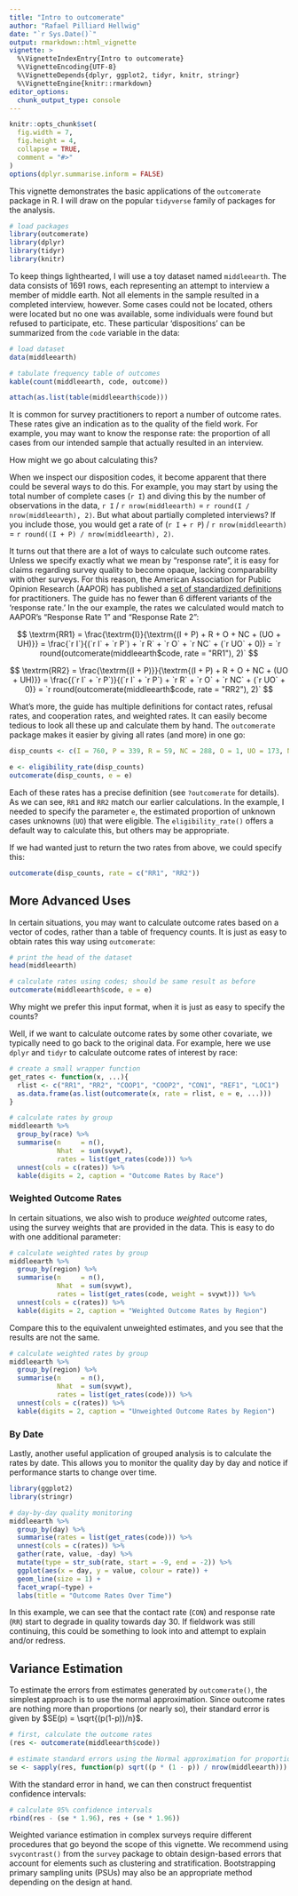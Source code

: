```yaml
---
title: "Intro to outcomerate"
author: "Rafael Pilliard Hellwig"
date: "`r Sys.Date()`"
output: rmarkdown::html_vignette
vignette: >
  %\VignetteIndexEntry{Intro to outcomerate}
  %\VignetteEncoding{UTF-8}
  %\VignetteDepends{dplyr, ggplot2, tidyr, knitr, stringr}
  %\VignetteEngine{knitr::rmarkdown}
editor_options: 
  chunk_output_type: console
---
```


```r
knitr::opts_chunk$set(
  fig.width = 7,
  fig.height = 4,
  collapse = TRUE,
  comment = "#>"
)
options(dplyr.summarise.inform = FALSE)
```



This vignette demonstrates the basic applications of the `outcomerate` package in R. I will draw on the popular `tidyverse` family of packages for the analysis.

```r
# load packages
library(outcomerate)
library(dplyr)
library(tidyr)
library(knitr)
```

To keep things lighthearted, I will use a toy dataset named `middleearth`. The data consists of 1691 rows, each representing an attempt to interview a member of middle earth. Not all elements in the sample resulted in a completed interview, however. Some cases could not be located, others were located but no one was available, some individuals were found but refused to participate, etc. These particular 'dispositions' can be summarized from the `code` variable in the data:

```r
# load dataset
data(middleearth)

# tabulate frequency table of outcomes
kable(count(middleearth, code, outcome))
```

```r
attach(as.list(table(middleearth$code)))
```


It is common for survey practitioners to report a number of outcome rates. These rates give an indication as to the quality of the field work. For example, you may want to know the response rate: the proportion of all cases from our intended sample that actually resulted in an interview. 

How might we go about calculating this?

When we inspect our disposition codes, it become apparent that there could be several ways to do this. For example, you may start by using the total number of complete cases (`r I`) and diving this by the number of observations in the data, `r I` / `r nrow(middleearth)` = `r round(I / nrow(middleearth), 2)`. But what about partially completed interviews? If you include those, you would get a rate of  (`r I` + `r P`) / `r nrow(middleearth)` =  `r round((I + P) / nrow(middleearth), 2)`.

It turns out that there are a lot of ways to calculate such outcome rates. Unless we specify exactly what we mean by "response rate", it is easy for claims regarding survey quality to become opaque, lacking comparability with other surveys. For this reason, the American Association for Public Opinion Research (AAPOR) has published a [set of standardized definitions](https://www.aapor.org/Standards-Ethics/Standard-Definitions-(1).aspx) for practitioners. The guide has no fewer than 6 different variants of the 'response rate.' In the our example, the rates we calculated would match to AAPOR's "Response Rate 1" and "Response Rate 2":


$$
\textrm{RR1} = \frac{\textrm{I}}{\textrm{(I + P) + R + O + NC + (UO + UH)}} 
= \frac{`r I`}{(`r I` + `r P`) + `r R` + `r O` + `r NC` + (`r UO` + 0)} 
= `r round(outcomerate(middleearth$code, rate = "RR1"), 2)`
$$

$$
\textrm{RR2} = \frac{\textrm{(I + P)}}{\textrm{(I + P) + R + O + NC + (UO + UH)}} 
= \frac{(`r I` + `r P`)}{(`r I` + `r P`) + `r R` + `r O` + `r NC` + (`r UO` + 0)} 
= `r round(outcomerate(middleearth$code, rate = "RR2"), 2)`
$$

What's more, the guide has multiple definitions for contact rates, refusal rates, and cooperation rates, and weighted rates. It can easily become tedious to look all these up and calculate them by hand. The `outcomerate` package makes it easier by giving all rates (and more) in one go:


```r
disp_counts <- c(I = 760, P = 339, R = 59, NC = 288, O = 1, UO = 173, NE = 71) 

e <- eligibility_rate(disp_counts)
outcomerate(disp_counts, e = e)
```

Each of these rates has a precise definition (see `?outcomerate` for details). As we can see, `RR1` and `RR2` match our earlier calculations. In the example, I needed to specify the parameter `e`, the estimated proportion of unknown cases unknowns (`UO`) that were eligible. The `eligibility_rate()` offers a default way to calculate this, but others may be appropriate.

If we had wanted just to return the two rates from above, we could specify this:

```r
outcomerate(disp_counts, rate = c("RR1", "RR2"))
```


## More Advanced Uses

In certain situations, you may want to calculate outcome rates based on a vector of codes, rather than a table of frequency counts. It is just as easy to obtain rates this way using `outcomerate`:

```r
# print the head of the dataset
head(middleearth)

# calculate rates using codes; should be same result as before
outcomerate(middleearth$code, e = e)
```

Why might we prefer this input format, when it is just as easy to specify the counts?

Well, if we want to calculate outcome rates by some other covariate, we typically need to go back to the original data. For example, here we use `dplyr` and `tidyr` to calculate outcome rates of interest by race:


```r
# create a small wrapper function
get_rates <- function(x, ...){
  rlist <- c("RR1", "RR2", "COOP1", "COOP2", "CON1", "REF1", "LOC1")
  as.data.frame(as.list(outcomerate(x, rate = rlist, e = e, ...)))
}

# calculate rates by group
middleearth %>%
  group_by(race) %>%
  summarise(n     = n(),
            Nhat  = sum(svywt),
            rates = list(get_rates(code))) %>%
  unnest(cols = c(rates)) %>%
  kable(digits = 2, caption = "Outcome Rates by Race")
```


### Weighted Outcome Rates

In certain situations, we also wish to produce _weighted_ outcome rates, using the survey weights that are provided in the data. This is easy to do with one additional parameter:

```r
# calculate weighted rates by group
middleearth %>%
  group_by(region) %>%
  summarise(n     = n(),
            Nhat  = sum(svywt),
            rates = list(get_rates(code, weight = svywt))) %>%
  unnest(cols = c(rates)) %>%
  kable(digits = 2, caption = "Weighted Outcome Rates by Region")
```

Compare this to the equivalent unweighted estimates, and you see that the results are not the same.

```r
# calculate weighted rates by group
middleearth %>%
  group_by(region) %>%
  summarise(n     = n(),
            Nhat  = sum(svywt),
            rates = list(get_rates(code))) %>%
  unnest(cols = c(rates)) %>%
  kable(digits = 2, caption = "Unweighted Outcome Rates by Region")
```



### By Date

Lastly, another useful application of grouped analysis is to calculate the rates by date. This allows you to monitor the quality day by day and notice if performance starts to change over time.


```r
library(ggplot2)
library(stringr)

# day-by-day quality monitoring
middleearth %>%
  group_by(day) %>%
  summarise(rates = list(get_rates(code))) %>%
  unnest(cols = c(rates)) %>%
  gather(rate, value, -day) %>%
  mutate(type = str_sub(rate, start = -9, end = -2)) %>%
  ggplot(aes(x = day, y = value, colour = rate)) +
  geom_line(size = 1) +
  facet_wrap(~type) +
  labs(title = "Outcome Rates Over Time")
```

In this example, we can see that the contact rate (`CON`) and response rate (`RR`) start to degrade in quality towards day 30. If fieldwork was still continuing, this could be something to look into and attempt to explain and/or redress.


## Variance Estimation

To estimate the errors from estimates generated by `outcomerate()`, the simplest approach is to use the normal approximation. Since outcome rates are nothing more than proportions (or nearly so), their standard error is given by $SE(p) = \sqrt{(p(1-p))/n}$.

```r
# first, calculate the outcome rates
(res <- outcomerate(middleearth$code))

# estimate standard errors using the Normal approximation for proportions 
se <- sapply(res, function(p) sqrt((p * (1 - p)) / nrow(middleearth)))
```

With the standard error in hand, we can then construct frequentist confidence intervals:

```r
# calculate 95% confidence intervals
rbind(res - (se * 1.96), res + (se * 1.96))
```

Weighted variance estimation in complex surveys require different procedures that go beyond the scope of this vignette. We recommend using `svycontrast()` from the `survey` package to obtain design-based errors that account for elements such as clustering and stratification. Bootstrapping primary sampling units (PSUs) may also be an appropriate method depending on the design at hand. 
